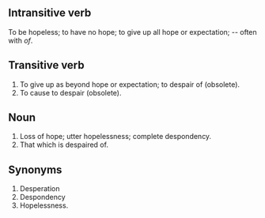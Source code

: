 ==Intransitive verb== 
To be hopeless; to have no hope; to give up all hope or expectation; --
often with ''of''.

==Transitive verb== 
# To give up as beyond hope or expectation; to despair of (obsolete).
# To cause to despair (obsolete).  

==Noun== 
# Loss of hope; utter hopelessness; complete despondency.
# That which is despaired of.

==Synonyms== 
# Desperation
# Despondency
# Hopelessness.